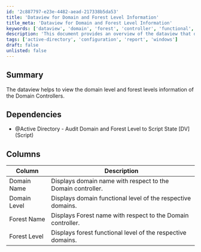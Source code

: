 ```yaml
---
id: '2c887797-e23e-4482-aead-217338b5da53'
title: 'Dataview for Domain and Forest Level Information'
title_meta: 'Dataview for Domain and Forest Level Information'
keywords: ['dataview', 'domain', 'forest', 'controller', 'functional', 'level']
description: 'This document provides an overview of the dataview that displays domain and forest level information related to Domain Controllers, including details about domain names, functional levels, and forest names.'
tags: ['active-directory', 'configuration', 'report', 'windows']
draft: false
unlisted: false
---
```

## Summary

The dataview helps to view the domain level and forest levels information of the Domain Controllers.

## Dependencies

- @Active Directory - Audit Domain and Forest Level to Script State [DV] (Script)

## Columns

| Column        | Description                                                   |
|---------------|---------------------------------------------------------------|
| Domain Name   | Displays domain name with respect to the Domain controller.   |
| Domain Level  | Displays domain functional level of the respective domains.    |
| Forest Name   | Displays Forest name with respect to the Domain controller.    |
| Forest Level  | Displays forest functional level of the respective domains.    |













